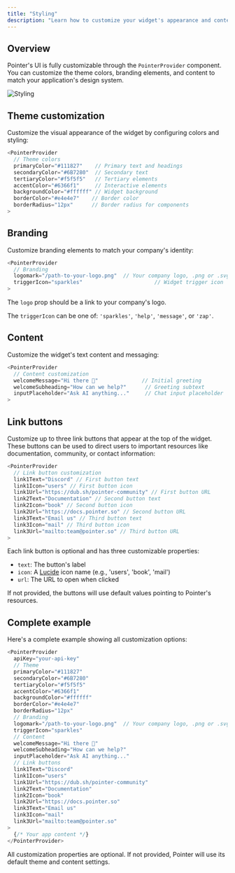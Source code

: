 ```yaml
---
title: "Styling"
description: "Learn how to customize your widget's appearance and content."
---
```


## Overview

Pointer's UI is fully customizable through the `PointerProvider` component. You can customize the theme colors, branding elements, and content to match your application's design system.

<img src="/styling.png" alt="Styling" />

## Theme customization

Customize the visual appearance of the widget by configuring colors and styling:

```typescript
<PointerProvider
  // Theme colors
  primaryColor="#111827"    // Primary text and headings
  secondaryColor="#6B7280"  // Secondary text
  tertiaryColor="#f5f5f5"   // Tertiary elements
  accentColor="#6366f1"     // Interactive elements
  backgroundColor="#ffffff" // Widget background
  borderColor="#e4e4e7"    // Border color
  borderRadius="12px"      // Border radius for components
>
```

## Branding

Customize branding elements to match your company's identity:

```typescript
<PointerProvider
  // Branding
  logomark="/path-to-your-logo.png"  // Your company logo, .png or .svg
  triggerIcon="sparkles"                       // Widget trigger icon
>
```

The `logo` prop should be a link to your company's logo.

The `triggerIcon` can be one of: `'sparkles'`, `'help'`, `'message'`, or `'zap'`.

## Content

Customize the widget's text content and messaging:

```typescript
<PointerProvider
  // Content customization
  welcomeMessage="Hi there 👋"              // Initial greeting
  welcomeSubheading="How can we help?"      // Greeting subtext
  inputPlaceholder="Ask AI anything..."     // Chat input placeholder
>
```

## Link buttons

Customize up to three link buttons that appear at the top of the widget. These buttons can be used to direct users to important resources like documentation, community, or contact information:

```typescript
<PointerProvider
  // Link button customization
  link1Text="Discord" // First button text
  link1Icon="users" // First button icon
  link1Url="https://dub.sh/pointer-community" // First button URL
  link2Text="Documentation" // Second button text
  link2Icon="book" // Second button icon
  link2Url="https://docs.pointer.so" // Second button URL
  link3Text="Email us" // Third button text
  link3Icon="mail" // Third button icon
  link3Url="mailto:team@pointer.so" // Third button URL
>
```


Each link button is optional and has three customizable properties:
- `text`: The button's label
- `icon`: A [Lucide](https://lucide.dev) icon name (e.g., 'users', 'book', 'mail')
- `url`: The URL to open when clicked

If not provided, the buttons will use default values pointing to Pointer's resources.

## Complete example

Here's a complete example showing all customization options:

```typescript
<PointerProvider
  apiKey="your-api-key"
  // Theme
  primaryColor="#111827"
  secondaryColor="#6B7280"
  tertiaryColor="#f5f5f5"
  accentColor="#6366f1"
  backgroundColor="#ffffff"
  borderColor="#e4e4e7"
  borderRadius="12px"
  // Branding
  logomark="/path-to-your-logo.png"  // Your company logo, .png or .svg
  triggerIcon="sparkles"
  // Content
  welcomeMessage="Hi there 👋"
  welcomeSubheading="How can we help?"
  inputPlaceholder="Ask AI anything..."
  // Link buttons
  link1Text="Discord"
  link1Icon="users"
  link1Url="https://dub.sh/pointer-community"
  link2Text="Documentation"
  link2Icon="book"
  link2Url="https://docs.pointer.so"
  link3Text="Email us"
  link3Icon="mail"
  link3Url="mailto:team@pointer.so"
>
  {/* Your app content */}
</PointerProvider>
```

All customization properties are optional. If not provided, Pointer will use its default theme and content settings.